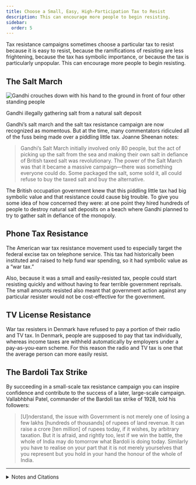 ```yaml
---
title: Choose a Small, Easy, High-Participation Tax to Resist
description: This can encourage more people to begin resisting.
sidebar:
  order: 5
---
```


Tax resistance campaigns sometimes choose a particular tax to resist because it is easy to resist, because the ramifications of resisting are less frightening, because the tax has symbolic importance, or because the tax is particularly unpopular.
This can encourage more people to begin resisting.

## <Badge text="Example" size="medium" /> The Salt March

![Gandhi crouches down with his hand to the ground in front of four other standing people](../../../assets/gandhi-harvests-salt.gif)
<figcaption>Gandhi illegally gathering salt from a natural salt deposit</figcaption>

Gandhi’s salt march and the salt tax resistance campaign are now recognized as momentous.
But at the time, many commentators ridiculed all of the fuss being made over a piddling little tax.
Joanne Sheenan notes:

> Gandhi’s Salt March initially involved only 80 people, but the act of picking up the salt from the sea and making their own salt in defiance of British taxed salt was revolutionary.
> The power of the Salt March was that it became a massive campaign—there was something everyone could do.
> Some packaged the salt, some sold it, all could refuse to buy the taxed salt and buy the alternative.

The British occupation government knew that this piddling little tax had big symbolic value and that resistance could cause big trouble.
To give you some idea of how concerned they were: at one point they hired hundreds of people to destroy natural salt deposits on a beach where Gandhi planned to try to gather salt in defiance of the monopoly.

## <Badge text="Example" size="medium" /> Phone Tax Resistance

The American war tax resistance movement used to especially target the federal excise tax on telephone service.
This tax had historically been instituted and raised to help fund war spending, so it had symbolic value as a “war tax.”

Also, because it was a small and easily-resisted tax, people could start resisting quickly and without having to fear terrible government reprisals.
The small amounts resisted also meant that government action against any particular resister would not be cost-effective for the government.

## <Badge text="Example" size="medium" /> TV License Resistance

War tax resisters in Denmark have refused to pay a portion of their radio and TV tax.
In Denmark, people are supposed to pay that tax individually, whereas income taxes are withheld automatically by employers under a pay-as-you-earn scheme.
For this reason the radio and TV tax is one that the average person can more easily resist.

## <Badge text="Example" size="medium" /> The Bardoli Tax Strike

By succeeding in a small-scale tax resistance campaign you can inspire confidence and contribute to the success of a later, large-scale campaign.
Vallabhbhai Patel, commander of the Bardoli tax strike of 1928, told his followers:

> [U]nderstand, the issue with Government is not merely one of losing a few lakhs [hundreds of thousands] of rupees of land revenue.
> It can raise a crore [ten million] of rupees today, if it wishes, by arbitrary taxation.
> But it is afraid, and rightly too, lest if we win the battle, the whole of India may do tomorrow what Bardoli is doing today.
> Similarly you have to realise on your part that it is not merely yourselves that you represent but you hold in your hand the honour of the whole of India.

<Aside type="wikipedia" title="Wikipedia">
  <WikipediaBadge title="Salt March" />
  <WikipediaBadge title="Mahatma Gandhi" />
  <WikipediaBadge title="Federal telephone excise tax" />
  <WikipediaBadge title="Bardoli Satyagraha" />
</Aside>

---

<details>
<summary>Notes and Citations</summary>

* Sheehan, Joanne “Gandhi’s Three Elements of Nonviolent Social Transformation” <i>More Than a Paycheck</i> October 2005
* [“Civil Disobedience”](https://trove.nla.gov.au/newspaper/article/2289905) <i>The Canberra Times</i> 29 March 1930, p. 5
* Desai, Mahadev <i>The Story of Bardoli</i> (1929) [p. 142](https://archive.org/details/in.ernet.dli.2015.122169/page/n158/mode/1up)

</details>
